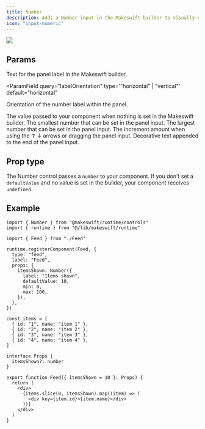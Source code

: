 ```yaml
---
title: Number
description: Adds a Number input in the Makeswift builder to visually edit a `number` prop.
icon: "input-numeric"
---
```


<Frame
  type="glass"
  caption="A Number panel on a Feed component to set the number of items shown"
>
  <img src="/images/number-panel.png" />
</Frame>

## Params

<ParamField query="label" type="string" default="Number">
  Text for the panel label in the Makeswift builder.
</ParamField>

<ParamField
  query="labelOrientation"
  type='"horizontal" | "vertical"'
  default="horizontal"
>
  Orientation of the number label within the panel.
</ParamField>

<ParamField query="defaultValue" type="number">
  The value passed to your component when nothing is set in the Makeswift
  builder.
</ParamField>

<ParamField query="min" type="number" default={0}>
  The smallest number that can be set in the panel input.
</ParamField>

<ParamField query="min" type="number" default={0}>
  The largest number that can be set in the panel input.
</ParamField>

<ParamField query="step" type="number" default={1}>
  The increment amount when using the ↑ ↓ arrows or dragging the panel input.
</ParamField>

<ParamField query="suffix" type="string">
  Decorative text appended to the end of the panel input.
</ParamField>

## Prop type

The Number control passes a `number` to your component. If you don't set a `defaultValue` and no value is set in the builder, your component receives `undefined`.

## Example

<CodeGroup>

```tsx Feed.makeswift.ts
import { Number } from "@makeswift/runtime/controls"
import { runtime } from "@/lib/makeswift/runtime"

import { Feed } from "./Feed"

runtime.registerComponent(Feed, {
  type: "feed",
  label: "Feed",
  props: {
    itemsShown: Number({
      label: "Items shown",
      defaultValue: 10,
      min: 0,
      max: 100,
    }),
  },
})
```

```tsx Feed.tsx
const items = [
  { id: "1", name: "item 1" },
  { id: "2", name: "item 2" },
  { id: "3", name: "item 3" },
  { id: "4", name: "item 4" },
]

interface Props {
  itemsShown?: number
}

export function Feed({ itemsShown = 10 }: Props) {
  return (
    <div>
      {items.slice(0, itemsShown).map((item) => (
        <div key={item.id}>{item.name}</div>
      ))}
    </div>
  )
}
```

</CodeGroup>
